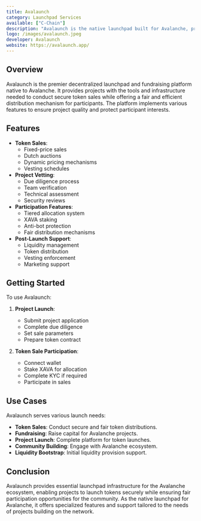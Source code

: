 ```yaml
---
title: Avalaunch
category: Launchpad Services
available: ["C-Chain"]
description: "Avalaunch is the native launchpad built for Avalanche, providing a secure and decentralized platform for new projects to raise capital and launch tokens."
logo: /images/avalaunch.jpeg
developer: Avalaunch
website: https://avalaunch.app/
---
```


## Overview

Avalaunch is the premier decentralized launchpad and fundraising platform native to Avalanche. It provides projects with the tools and infrastructure needed to conduct secure token sales while offering a fair and efficient distribution mechanism for participants. The platform implements various features to ensure project quality and protect participant interests.

## Features

- **Token Sales**:
  - Fixed-price sales
  - Dutch auctions
  - Dynamic pricing mechanisms
  - Vesting schedules
- **Project Vetting**:
  - Due diligence process
  - Team verification
  - Technical assessment
  - Security reviews
- **Participation Features**:
  - Tiered allocation system
  - XAVA staking
  - Anti-bot protection
  - Fair distribution mechanisms
- **Post-Launch Support**:
  - Liquidity management
  - Token distribution
  - Vesting enforcement
  - Marketing support

## Getting Started

To use Avalaunch:

1. **Project Launch**:
   - Submit project application
   - Complete due diligence
   - Set sale parameters
   - Prepare token contract

2. **Token Sale Participation**:
   - Connect wallet
   - Stake XAVA for allocation
   - Complete KYC if required
   - Participate in sales

## Use Cases

Avalaunch serves various launch needs:

- **Token Sales**: Conduct secure and fair token distributions.
- **Fundraising**: Raise capital for Avalanche projects.
- **Project Launch**: Complete platform for token launches.
- **Community Building**: Engage with Avalanche ecosystem.
- **Liquidity Bootstrap**: Initial liquidity provision support.

## Conclusion

Avalaunch provides essential launchpad infrastructure for the Avalanche ecosystem, enabling projects to launch tokens securely while ensuring fair participation opportunities for the community. As the native launchpad for Avalanche, it offers specialized features and support tailored to the needs of projects building on the network. 